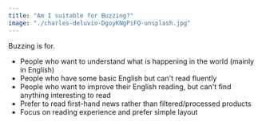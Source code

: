 ```yaml
---
title: "Am I suitable for Buzzing?"
image: "./charles-deluvio-DgoyKNgPiFQ-unsplash.jpg"
---
```



Buzzing is for.

- People who want to understand what is happening in the world (mainly in English)
- People who have some basic English but can't read fluently
- People who want to improve their English reading, but can't find anything interesting to read
- Prefer to read first-hand news rather than filtered/processed products
- Focus on reading experience and prefer simple layout
